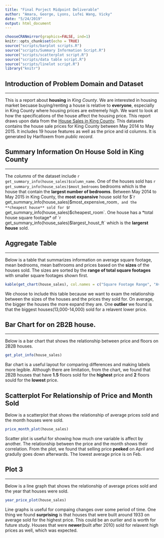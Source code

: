 ```yaml
---
title: "Final Porject Midpoint Deliverable"
author: "Amara, George, Lyons, Lufei Wang, Vicky"
date: "5/24/2019"
output: html_document
---
```


```r
chooseCRANmirror(graphics=FALSE, ind=1)
knitr::opts_chunk$set(echo = TRUE)
source("scripts/barplot scripts.R")
source("scripts/Summary Information Script.R")
source("scripts/scatterplot script.R")
source("scripts/data table script.R")
source("scripts/linelot script.R")
library("knitr")
```


## Introduction of Problem Domain and Dataset
***
This is a report about **housing** in *King County*. We are interested in housing market becuase buying/renting a house is relative to **everyone**, especially in King County where housing prices are extremely high. We want to look at how the specifications of the house affect the housing price. This report draws upon data from the [House Sales in King County](https://www.kaggle.com/harlfoxem/housesalesprediction). This datasets contains the house sale prices for King County between May 2014 to May 2015. It includes 19 house features as well as the price and id columns. It is generated by Harlfoxem from *public record*.


## Summary Information On House Sold in King County
***
The *columns* of the dataset include `r get_summary_info(house_sales)$column_name`. One of the houses sold has `r get_summary_info(house_sales)$most_bedrooms` bedrooms which is the house that contain the **largest number of bedrooms**. Between May 2014 to May 2015 in King County, the **most expansive** house sold for $`r get_summary_info(house_sales)$most_expensive_room`, and the **cheapest house** sold for $`r get_summary_info(house_sales)$cheapest_room`. One house has a *total house square footage* of `r get_summary_info(house_sales)$largest_houst_ft` which is the **largerst house** sold. 


## Aggregate Table
***
Below is a table that summarizes information on average square footage, mean bedrooms, mean bathrooms and prices based on the **sizes** of the houses sold. The sizes are sorted by the **range of total square footages** with smaller square footages shown first.

```r
kable(get_chart(house_sales), col.names = c("Square Footage Range", "Average Square Footage", "Mean Number of Bedrooms","Mean Number of Bathrooms", "Mean Prices"))
```
We choose to include this table because we want to exam the relationship between the sizes of the houses and the prices they sold for. On average, the bigger the houses the more expand they are. One **outlier** we found is that the biggest houses(13,000-14,000) sold for a relavent lower price.

## Bar Chart for on 2B2B house.
***
Below is a bar chart that shows the relationship between price and floors on 2B2B houses.

```r
get_plot_info(house_sales)
```

Bar chart is a useful layout for comparing differences and making labels more legible. Although there are limitation, from the chart, we found that 2B2B houses that have **1.5** floors sold for the **highest** price and **2** floors sould for the **lowest** price.


## Scatterplot For Relationship of Price and Month Sold
Below is a scatterplot that shows the relationship of average prices sold and the month houses were sold.

```r
price_month_plot(house_sales)
```

Scatter plot is useful for showing how much one variable is affect by another. The relationship between the price and the month shows their correlation. From the plot, we found that selling price **peeked** on April and gradully goes down afterwards. The lowest average price is on Feb. 


## Plot 3
***
Below is a line graph that shows the relationship of average prices sold and the year that houses were sold.
```r
year_price_plot(house_sales)
```

Line graphs is useful for compaing changes over some period  of time. One thing we found **surprising** is that houses that were built around 1933 on average sold for the highest price. This could be an ourlier and is worth for future study. Houses that were **newer**(built after 2010) sold for relavent high prices as well, which was expected. 
